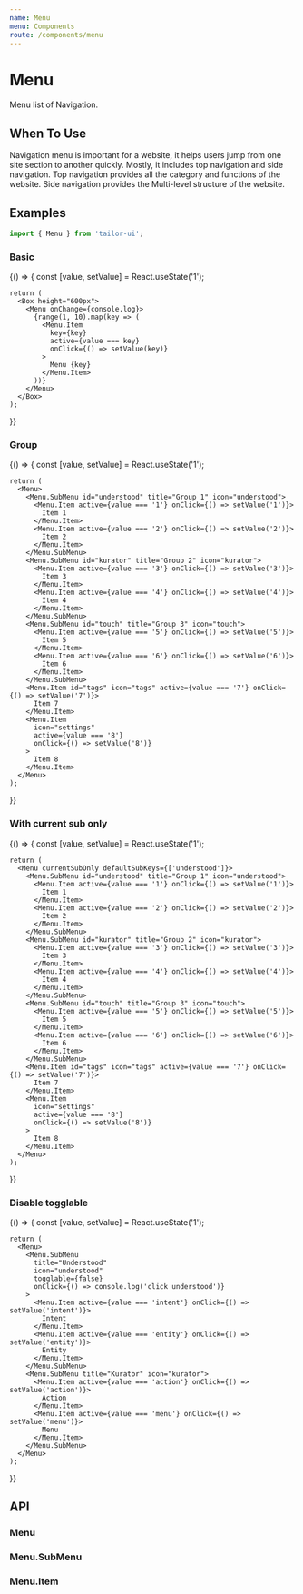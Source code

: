 ```yaml
---
name: Menu
menu: Components
route: /components/menu
---
```





# Menu

Menu list of Navigation.

## When To Use

Navigation menu is important for a website, it helps users jump from one site section to another quickly. Mostly, it includes top navigation and side navigation. Top navigation provides all the category and functions of the website. Side navigation provides the Multi-level structure of the website.

## Examples

```js
import { Menu } from 'tailor-ui';
```

### Basic

<Playground>
  {() => {
    const [value, setValue] = React.useState('1');

    return (
      <Box height="600px">
        <Menu onChange={console.log}>
          {range(1, 10).map(key => (
            <Menu.Item
              key={key}
              active={value === key}
              onClick={() => setValue(key)}
            >
              Menu {key}
            </Menu.Item>
          ))}
        </Menu>
      </Box>
    );

}}

</Playground>

### Group

<Playground>
  {() => {
    const [value, setValue] = React.useState('1');

    return (
      <Menu>
        <Menu.SubMenu id="understood" title="Group 1" icon="understood">
          <Menu.Item active={value === '1'} onClick={() => setValue('1')}>
            Item 1
          </Menu.Item>
          <Menu.Item active={value === '2'} onClick={() => setValue('2')}>
            Item 2
          </Menu.Item>
        </Menu.SubMenu>
        <Menu.SubMenu id="kurator" title="Group 2" icon="kurator">
          <Menu.Item active={value === '3'} onClick={() => setValue('3')}>
            Item 3
          </Menu.Item>
          <Menu.Item active={value === '4'} onClick={() => setValue('4')}>
            Item 4
          </Menu.Item>
        </Menu.SubMenu>
        <Menu.SubMenu id="touch" title="Group 3" icon="touch">
          <Menu.Item active={value === '5'} onClick={() => setValue('5')}>
            Item 5
          </Menu.Item>
          <Menu.Item active={value === '6'} onClick={() => setValue('6')}>
            Item 6
          </Menu.Item>
        </Menu.SubMenu>
        <Menu.Item id="tags" icon="tags" active={value === '7'} onClick={() => setValue('7')}>
          Item 7
        </Menu.Item>
        <Menu.Item
          icon="settings"
          active={value === '8'}
          onClick={() => setValue('8')}
        >
          Item 8
        </Menu.Item>
      </Menu>
    );

}}

</Playground>

### With current sub only

<Playground>
  {() => {
    const [value, setValue] = React.useState('1');

    return (
      <Menu currentSubOnly defaultSubKeys={['understood']}>
        <Menu.SubMenu id="understood" title="Group 1" icon="understood">
          <Menu.Item active={value === '1'} onClick={() => setValue('1')}>
            Item 1
          </Menu.Item>
          <Menu.Item active={value === '2'} onClick={() => setValue('2')}>
            Item 2
          </Menu.Item>
        </Menu.SubMenu>
        <Menu.SubMenu id="kurator" title="Group 2" icon="kurator">
          <Menu.Item active={value === '3'} onClick={() => setValue('3')}>
            Item 3
          </Menu.Item>
          <Menu.Item active={value === '4'} onClick={() => setValue('4')}>
            Item 4
          </Menu.Item>
        </Menu.SubMenu>
        <Menu.SubMenu id="touch" title="Group 3" icon="touch">
          <Menu.Item active={value === '5'} onClick={() => setValue('5')}>
            Item 5
          </Menu.Item>
          <Menu.Item active={value === '6'} onClick={() => setValue('6')}>
            Item 6
          </Menu.Item>
        </Menu.SubMenu>
        <Menu.Item id="tags" icon="tags" active={value === '7'} onClick={() => setValue('7')}>
          Item 7
        </Menu.Item>
        <Menu.Item
          icon="settings"
          active={value === '8'}
          onClick={() => setValue('8')}
        >
          Item 8
        </Menu.Item>
      </Menu>
    );

}}

</Playground>

### Disable togglable

<Playground>
  {() => {
    const [value, setValue] = React.useState('1');

    return (
      <Menu>
        <Menu.SubMenu
          title="Understood"
          icon="understood"
          togglable={false}
          onClick={() => console.log('click understood')}
        >
          <Menu.Item active={value === 'intent'} onClick={() => setValue('intent')}>
            Intent
          </Menu.Item>
          <Menu.Item active={value === 'entity'} onClick={() => setValue('entity')}>
            Entity
          </Menu.Item>
        </Menu.SubMenu>
        <Menu.SubMenu title="Kurator" icon="kurator">
          <Menu.Item active={value === 'action'} onClick={() => setValue('action')}>
            Action
          </Menu.Item>
          <Menu.Item active={value === 'menu'} onClick={() => setValue('menu')}>
            Menu
          </Menu.Item>
        </Menu.SubMenu>
      </Menu>
    );

}}

</Playground>

## API

### Menu

<PropsTable of={Menu} />

### Menu.SubMenu

<PropsTable of={SubMenu} />

### Menu.Item

<PropsTable of={Item} />
